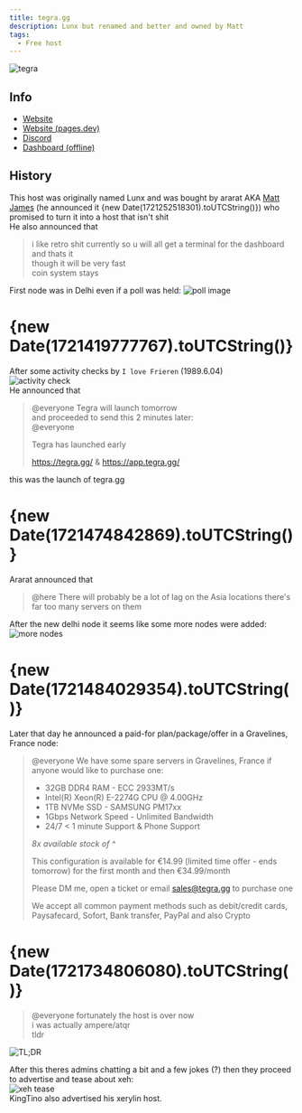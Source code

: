 ```yaml
---
title: tegra.gg
description: Lunx but renamed and better and owned by Matt
tags:
  - Free host
---
```


![tegra](https://summerhosts.github.io/media/tegra/tegra%20branding.png)

## Info
* [Website](https://tegra.gg)
* [Website (pages.dev)](https://tegra.pages.dev)
* [Discord](https://discord.gg/nZhF5cSHtY)
* [Dashboard (offline)](https://app.tegra.gg)

## History
This host was originally named Lunx and was bought by ararat AKA [Matt James](../People/Matt%20James.md) (he announced it {new Date(1721252518301).toUTCString()}) who promised to turn it into a host that isn't shit  
He also announced that  
>i like retro shit currently so u will all get a terminal for the dashboard and thats it  
>though it will be very fast  
>coin system stays  
>
First node was in Delhi even if a poll was held:
![poll image](https://summerhosts.github.io/media/tegra/node_announcement.png)  

# {new Date(1721419777767).toUTCString()}
After some activity checks by `I love Frieren` (1989.6.04)  
![activity check](https://summerhosts.github.io/media/tegra/activity_checks.png)  
He announced that  
>@everyone Tegra will launch tomorrow  
and proceeded to send this 2 minutes later:  
>@everyone  
>  
>Tegra has launched early  
>
>https://tegra.gg/ & https://app.tegra.gg/  
>
this was the launch of tegra.gg  

# {new Date(1721474842869).toUTCString()}
Ararat announced that  
>@here There will probably be a lot of lag on the Asia locations there's far too many servers on them
>
After the new delhi node it seems like some more nodes were added:  
![more nodes](https://summerhosts.github.io/media/tegra/nodes.png)  

# {new Date(1721484029354).toUTCString()}
Later that day he announced a paid-for plan/package/offer in a Gravelines, France node:  
>@everyone We have some spare servers in Gravelines, France if anyone would like to purchase one:  
>  
>- 32GB DDR4 RAM - ECC 2933MT/s  
>- Intel(R) Xeon(R) E-2274G CPU @ 4.00GHz  
>- 1TB NVMe SSD - SAMSUNG PM17xx  
>- 1Gbps Network Speed - Unlimited Bandwidth  
>- 24/7 < 1 minute Support & Phone Support  
> 
>*8x available stock of ^*  
>  
>This configuration is available for €14.99 (limited time offer - ends tomorrow) for the first month and then €34.99/month  
>  
>Please DM me, open a ticket or email sales@tegra.gg to purchase one  
>  
>We accept all common payment methods such as debit/credit cards, Paysafecard, Sofort, Bank transfer, PayPal and also Crypto  
# {new Date(1721734806080).toUTCString()}
>@everyone fortunately the host is over now  
>i was actually ampere/atqr  
>tldr  
>
![TL;DR](https://summerhosts.github.io/media/SRYDEN/sryden%20leaving%20hosting%20(tegra%20dc).png)  

After this theres admins chatting a bit and a few jokes (?) then they proceed to advertise and tease about xeh:  
![xeh tease](https://summerhosts.github.io/media/tegra/xeh_tease.png)  
KingTino also advertised his xerylin host.